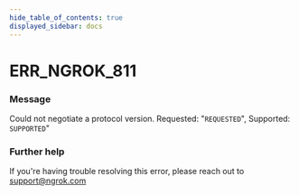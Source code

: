 ```yaml
---
hide_table_of_contents: true
displayed_sidebar: docs
---
```



# ERR_NGROK_811

### Message

Could not negotiate a protocol version. Requested: "`REQUESTED`", Supported: `SUPPORTED`"

<ErrorDetails error="err_ngrok_811" />

### Further help

If you're having trouble resolving this error, please reach out to [support@ngrok.com](mailto:support@ngrok.com?subject=Help%20with%20ERR_NGROK_811)
